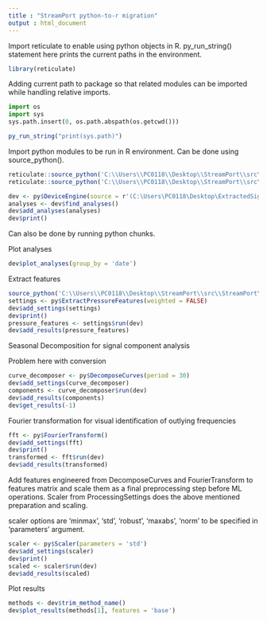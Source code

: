 ```yaml
---
title : "StreamPort python-to-r migration"
output : html_document
---
```


Import reticulate to enable using python objects in R. py_run_string() statement here prints the current paths in the environment.

```r
library(reticulate)
```



Adding current path to package so that related modules can be imported while handling relative imports.

```python
import os
import sys
sys.path.insert(0, os.path.abspath(os.getcwd()))
```

```r
py_run_string("print(sys.path)")
```



Import python modules to be run in R environment. Can be done using source_python().

```r
reticulate::source_python('C:\\Users\\PC0118\\Desktop\\StreamPort\\src\\StreamPort\\device\\DeviceEngine.py')
reticulate::source_python('C:\\Users\\PC0118\\Desktop\\StreamPort\\src\\StreamPort\\ml\\MachineLearningEngine.py')
```

```r
dev <- py$DeviceEngine(source = r'(C:\Users\PC0118\Desktop\ExtractedSignals)')
analyses <- dev$find_analyses()
dev$add_analyses(analyses)
dev$print()
```


Can also be done by running python chunks. 

<!-- ```{python} -->
<!-- from src.StreamPort.device.DeviceEngine import DeviceEngine -->
<!-- from src.StreamPort.device.DeviceAnalysis import DeviceAnalysis -->
<!-- dev1 = DeviceEngine(source = r'C:\Users\PC0118\Desktop\ExtractedSignals') -->
<!-- dev1.print() -->
<!-- ``` -->

<!-- Now we can use the functions that belong to reticulate's python object 'py' -->

<!-- ```{r echo=FALSE} -->
<!-- analyses <- py$dev1$find_analyses() -->
<!-- py$dev1$add_analyses(analyses) -->
<!-- py$dev1$print() -->
<!-- ``` -->

Plot analyses

```r
dev$plot_analyses(group_by = 'date')
```

Extract features

<!-- ```{python} -->
<!-- from src.StreamPort.device.DeviceProcSettings import ExtractPressureFeatures -->
<!-- ``` -->

```r
source_python('C:\\Users\\PC0118\\Desktop\\StreamPort\\src\\StreamPort\\device\\DeviceProcSettings.py')
settings <- py$ExtractPressureFeatures(weighted = FALSE)
dev$add_settings(settings)
dev$print()
pressure_features <- settings$run(dev)
dev$add_results(pressure_features)
```

Seasonal Decomposition for signal component analysis

<!-- ```{python} -->
<!-- from src.StreamPort.device.DeviceProcSettings import DecomposeCurves -->
<!-- ``` -->
Problem here with conversion
```r
curve_decomposer <- py$DecomposeCurves(period = 30)
dev$add_settings(curve_decomposer)
components <- curve_decomposer$run(dev)
dev$add_results(components)
dev$get_results(-1)
```

Fourier transformation for visual identification of outlying frequencies

<!-- ```{python} -->
<!-- from src.StreamPort.device.DeviceProcSettings import FourierTransform -->
<!-- ``` -->

```r
fft <- py$FourierTransform()
dev$add_settings(fft)
dev$print()
transformed <- fft$run(dev)
dev$add_results(transformed)
```

Add features engineered from DecomposeCurves and FourierTransform to features matrix and scale them as a final preprocessing step before ML operations. Scaler from ProcessingSettings does the above mentioned preparation and scaling.

<!-- ```{python} -->
<!-- from src.StreamPort.device.DeviceProcSettings import Scaler -->
<!-- ``` -->

scaler options are 'minmax', 'std', 'robust', 'maxabs', 'norm' to be specified in 'parameters' argument.

```r
scaler <- py$Scaler(parameters = 'std')
dev$add_settings(scaler)
dev$print()
scaled <- scaler$run(dev)
dev$add_results(scaled)
```

Plot results

```r
methods <- dev$trim_method_name()
dev$plot_results(methods[1], features = 'base')
```
